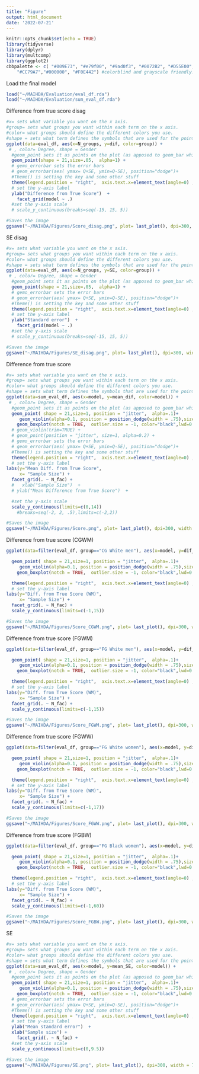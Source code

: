 ```yaml
---
title: "Figure"
output: html_document
date: '2022-07-21'
---
```


```r
knitr::opts_chunk$set(echo = TRUE)
library(tidyverse)
library(dplyr)
library(multcomp)
library(ggplot2)
cbbpalette <- c( "#009E73", "#e79f00", "#9ad0f3", "#0072B2", "#D55E00", 
    "#CC79A7","#000000", "#F0E442") #colorblind and grayscale friendly.
```


Load the final model
```r
load("~/MAIHDA/Evaluation/eval_df.rda")
load("~/MAIHDA/Evaluation/sum_eval_df.rda")
```


Difference from true score disag
```r
#x= sets what variable you want on the x axis. 
#group= sets what groups you want within each term on the x axis. 
#color= what groups should define the different colors you use. 
#shape = sets what term defines the symbols that are used for the points.
ggplot(data=eval_df, aes(x=N_groups, y=dif, color=group)) +
 # , color= Degree, shape = Gender
  #geom_point sets it as points on the plot (as apposed to geom_bar which would give a bar graph)
  geom_point(shape = 21,size=.05,  alpha=1) + 
  # gemo_errorbar sets the error bars
  # geom_errorbar(aes( ymax= Q+SE, ymin=Q-SE), position="dodge")+
  #Theme() is setting the key and some other stuff
  theme(legend.position = "right",  axis.text.x=element_text(angle=0) , axis.title.x = element_blank(), axis.ticks.x=element_blank(),panel.grid.major = element_blank(), panel.grid.minor = element_blank(),panel.background = element_blank(), axis.line = element_line(colour = "black"),text = element_text(size=16, color = "black")) +
  # set the y-axis label
  ylab("Difference from True Score")  +
    facet_grid(model ~ .) 
  #set the y-axis scale
  # scale_y_continuous(breaks=seq(-15, 15, 5)) 

#Saves the image
ggsave("~/MAIHDA/Figures/Score_disag.png", plot= last_plot(), dpi=300, width = 7.3, height = 3.25, units = "in", device = "png")
```

SE disag
```r
#x= sets what variable you want on the x axis. 
#group= sets what groups you want within each term on the x axis. 
#color= what groups should define the different colors you use. 
#shape = sets what term defines the symbols that are used for the points.
ggplot(data=eval_df, aes(x=N_groups, y=SE, color=group)) +
 # , color= Degree, shape = Gender
  #geom_point sets it as points on the plot (as apposed to geom_bar which would give a bar graph)
  geom_point(shape = 21,size=.05,  alpha=1) + 
  # gemo_errorbar sets the error bars
  # geom_errorbar(aes( ymax= Q+SE, ymin=Q-SE), position="dodge")+
  #Theme() is setting the key and some other stuff
  theme(legend.position = "right",  axis.text.x=element_text(angle=0) , axis.title.x = element_blank(), axis.ticks.x=element_blank(),panel.grid.major = element_blank(), panel.grid.minor = element_blank(),panel.background = element_blank(), axis.line = element_line(colour = "black"),text = element_text(size=16, color = "black")) +
  # set the y-axis label
  ylab("Standard error")  +
    facet_grid(model ~ .) 
  #set the y-axis scale
  # scale_y_continuous(breaks=seq(-15, 15, 5)) 

#Saves the image
ggsave("~/MAIHDA/Figures/SE_disag.png", plot= last_plot(), dpi=300, width = 7.3, height = 3.25, units = "in", device = "png")
```


Difference from true score
```r
#x= sets what variable you want on the x axis. 
#group= sets what groups you want within each term on the x axis. 
#color= what groups should define the different colors you use. 
#shape = sets what term defines the symbols that are used for the points.
ggplot(data=sum_eval_df, aes(x=model, y=mean_dif, color=model)) +
 # , color= Degree, shape = Gender
  #geom_point sets it as points on the plot (as apposed to geom_bar which would give a bar graph)
  geom_point( shape = 21,size=1, position = "jitter",  alpha=.1)+
     geom_violin(alpha=0.1, position = position_dodge(width = .75),size=.5,color="black") +
    geom_boxplot(notch = TRUE,  outlier.size = -1, color="black",lwd=0.6, alpha = 0.1)+
  # geom_violin(trim=TRUE) +
  # geom_point(position = "jitter", size=1, alpha=0.2) + 
  # gemo_errorbar sets the error bars
  # geom_errorbar(aes( ymax= Q+SE, ymin=Q-SE), position="dodge")+
  #Theme() is setting the key and some other stuff
  theme(legend.position = "right",  axis.text.x=element_text(angle=0) , axis.ticks.x=element_blank(),panel.grid.major = element_blank(), panel.grid.minor = element_blank(),panel.background = element_blank(), axis.line = element_line(colour = "black"),text = element_text(size=16, color = "black")) +
  # set the y-axis label
labs(y="Mean Diff. from True Score",
     x= "Sample Size") +
  facet_grid(. ~ N_fac) +
  #   xlab("Sample Size")  +
  # ylab("Mean Difference from True Score")  +

  #set the y-axis scale
  scale_y_continuous(limits=c(0,14)) 
    #breaks=seq(-2, 2, .5),limits=c(-2,2)) 

#Saves the image
ggsave("~/MAIHDA/Figures/Score.png", plot= last_plot(), dpi=300, width = 7.3, height = 3.25, units = "in", device = "png")
```

Difference from true score (CGWM)
```r

ggplot(data=filter(eval_df, group=="CG White men"), aes(x=model, y=dif_abs, color=model)) +

  geom_point( shape = 21,size=1, position = "jitter",  alpha=.1)+
     geom_violin(alpha=0.1, position = position_dodge(width = .75),size=.5,color="black") +
    geom_boxplot(notch = TRUE,  outlier.size = -1, color="black",lwd=0.6, alpha = 0.1)+

  theme(legend.position = "right",  axis.text.x=element_text(angle=0) , axis.ticks.x=element_blank(),panel.grid.major = element_blank(), panel.grid.minor = element_blank(),panel.background = element_blank(), axis.line = element_line(colour = "black"),text = element_text(size=16, color = "black")) +
  # set the y-axis label
labs(y="Diff. from True Score (WM)",
     x= "Sample Size") +
  facet_grid(. ~ N_fac) +
  scale_y_continuous(limits=c(-1,15)) 

#Saves the image
ggsave("~/MAIHDA/Figures/Score_CGWM.png", plot= last_plot(), dpi=300, width = 7.3, height = 3.25, units = "in", device = "png")
```

Difference from true score (FGWM)
```r

ggplot(data=filter(eval_df, group=="FG White men"), aes(x=model, y=dif_abs, color=model)) +

  geom_point( shape = 21,size=1, position = "jitter",  alpha=.1)+
     geom_violin(alpha=0.1, position = position_dodge(width = .75),size=.5,color="black") +
    geom_boxplot(notch = TRUE,  outlier.size = -1, color="black",lwd=0.6, alpha = 0.1)+

  theme(legend.position = "right",  axis.text.x=element_text(angle=0) , axis.ticks.x=element_blank(),panel.grid.major = element_blank(), panel.grid.minor = element_blank(),panel.background = element_blank(), axis.line = element_line(colour = "black"),text = element_text(size=16, color = "black")) +
  # set the y-axis label
labs(y="Diff. from True Score (WM)",
     x= "Sample Size") +
  facet_grid(. ~ N_fac) +
  scale_y_continuous(limits=c(-1,15)) 

#Saves the image
ggsave("~/MAIHDA/Figures/Score_FGWM.png", plot= last_plot(), dpi=300, width = 7.3, height = 3.25, units = "in", device = "png")
```

Difference from true score (FGWW)
```r

ggplot(data=filter(eval_df, group=="FG White women"), aes(x=model, y=dif_abs, color=model)) +

  geom_point( shape = 21,size=1, position = "jitter",  alpha=.1)+
     geom_violin(alpha=0.1, position = position_dodge(width = .75),size=.5,color="black") +
    geom_boxplot(notch = TRUE,  outlier.size = -1, color="black",lwd=0.6, alpha = 0.1)+

  theme(legend.position = "right",  axis.text.x=element_text(angle=0) , axis.ticks.x=element_blank(),panel.grid.major = element_blank(), panel.grid.minor = element_blank(),panel.background = element_blank(), axis.line = element_line(colour = "black"),text = element_text(size=16, color = "black")) +
  # set the y-axis label
labs(y="Diff. from True Score (WM)",
     x= "Sample Size") +
  facet_grid(. ~ N_fac) +
  scale_y_continuous(limits=c(-1,17)) 

#Saves the image
ggsave("~/MAIHDA/Figures/Score_FGWW.png", plot= last_plot(), dpi=300, width = 7.3, height = 3.25, units = "in", device = "png")
```

Difference from true score (FGBW)
```r

ggplot(data=filter(eval_df, group=="FG Black women"), aes(x=model, y=dif_abs, color=model)) +

  geom_point( shape = 21,size=1, position = "jitter",  alpha=.1)+
     geom_violin(alpha=0.1, position = position_dodge(width = .75),size=.5,color="black") +
    geom_boxplot(notch = TRUE,  outlier.size = -1, color="black",lwd=0.6, alpha = 0.1)+

  theme(legend.position = "right",  axis.text.x=element_text(angle=0) , axis.ticks.x=element_blank(),panel.grid.major = element_blank(), panel.grid.minor = element_blank(),panel.background = element_blank(), axis.line = element_line(colour = "black"),text = element_text(size=16, color = "black")) +
  # set the y-axis label
labs(y="Diff. from True Score (WM)",
     x= "Sample Size") +
  facet_grid(. ~ N_fac) +
  scale_y_continuous(limits=c(-1,60)) 

#Saves the image
ggsave("~/MAIHDA/Figures/Score_FGBW.png", plot= last_plot(), dpi=300, width = 7.3, height = 3.25, units = "in", device = "png")
```

SE
```r
#x= sets what variable you want on the x axis. 
#group= sets what groups you want within each term on the x axis. 
#color= what groups should define the different colors you use. 
#shape = sets what term defines the symbols that are used for the points.
ggplot(data=sum_eval_df, aes(x=model, y=mean_SE, color=model)) +
 # , color= Degree, shape = Gender
  #geom_point sets it as points on the plot (as apposed to geom_bar which would give a bar graph)
  geom_point( shape = 21,size=1, position = "jitter",  alpha=.1)+
     geom_violin(alpha=0.1, position = position_dodge(width = .75),size=.5,color="black") +
    geom_boxplot(notch = TRUE,  outlier.size = -1, color="black",lwd=0.6, alpha = 0.1)+
  # gemo_errorbar sets the error bars
  # geom_errorbar(aes( ymax= Q+SE, ymin=Q-SE), position="dodge")+
  #Theme() is setting the key and some other stuff
  theme(legend.position = "right",  axis.text.x=element_text(angle=0) , axis.ticks.x=element_blank(),panel.grid.major = element_blank(), panel.grid.minor = element_blank(),panel.background = element_blank(), axis.line = element_line(colour = "black"),text = element_text(size=16, color = "black")) +
  # set the y-axis label
  ylab("Mean standard error")  +
  xlab("Sample size") +
    facet_grid(. ~ N_fac) +
  #set the y-axis scale
  scale_y_continuous(limits=c(0,9.5)) 

#Saves the image
ggsave("~/MAIHDA/Figures/SE.png", plot= last_plot(), dpi=300, width = 7.3, height = 3.25, units = "in", device = "png")
```

